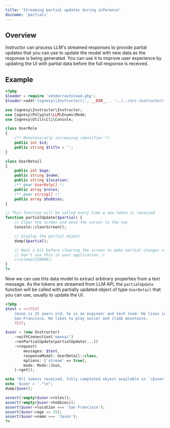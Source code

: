 ```yaml
---
title: 'Streaming partial updates during inference'
docname: 'partials'
---
```


## Overview

Instructor can process LLM's streamed responses to provide partial updates that you
can use to update the model with new data as the response is being generated. You can
use it to improve user experience by updating the UI with partial data before the full
response is received.


## Example

```php
<?php
$loader = require 'vendor/autoload.php';
$loader->add('Cognesy\\Instructor\\', __DIR__ . '../../src-instructor/');

use Cognesy\Instructor\Instructor;
use Cognesy\Polyglot\LLM\Enums\Mode;
use Cognesy\Utils\Cli\Console;

class UserRole
{
    /** Monotonically increasing identifier */
    public int $id;
    public string $title = '';
}

class UserDetail
{
    public int $age;
    public string $name;
    public string $location;
    /** @var UserRole[] */
    public array $roles;
    /** @var string[] */
    public array $hobbies;
}

// This function will be called every time a new token is received
function partialUpdate($partial) {
    // Clear the screen and move the cursor to the top
    Console::clearScreen();

    // Display the partial object
    dump($partial);

    // Wait a bit before clearing the screen to make partial changes slower.
    // Don't use this in your application :)
    //usleep(250000);
}
?>
```
Now we can use this data model to extract arbitrary properties from a text message.
As the tokens are streamed from LLM API, the `partialUpdate` function will be called
with partially updated object of type `UserDetail` that you can use, usually to update
the UI.

```php
<?php
$text = <<<TEXT
    Jason is 25 years old, he is an engineer and tech lead. He lives in
    San Francisco. He likes to play soccer and climb mountains.
    TEXT;

$user = (new Instructor)
    ->withConnection('openai')
    ->onPartialUpdate(partialUpdate(...))
    ->request(
        messages: $text,
        responseModel: UserDetail::class,
        options: ['stream' => true],
        mode: Mode::Json,
    )->get();

echo "All tokens received, fully completed object available in `\$user` variable.\n";
echo '$user = '."\n";
dump($user);

assert(!empty($user->roles));
assert(!empty($user->hobbies));
assert($user->location === 'San Francisco');
assert($user->age == 25);
assert($user->name === 'Jason');
?>
```
